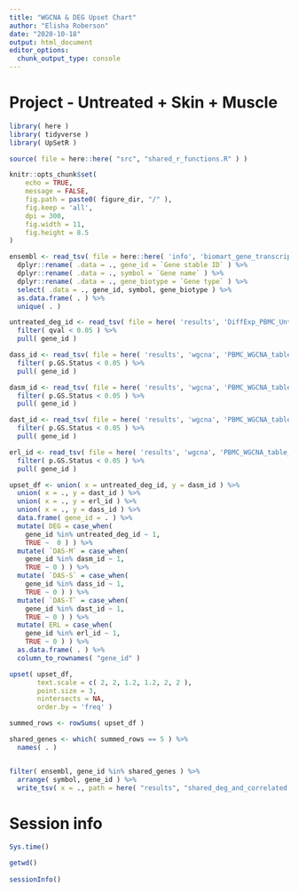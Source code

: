 ```yaml
---
title: "WGCNA & DEG Upset Chart"
author: "Elisha Roberson"
date: "2020-10-18"
output: html_document
editor_options: 
  chunk_output_type: console
---
```


# Project - Untreated + Skin + Muscle

```r
library( here )
library( tidyverse )
library( UpSetR )
```

```r
source( file = here::here( "src", "shared_r_functions.R" ) )
```

```r
knitr::opts_chunk$set(
	echo = TRUE,
	message = FALSE,
	fig.path = paste0( figure_dir, "/" ),
	fig.keep = 'all',
	dpi = 300,
	fig.width = 11,
	fig.height = 8.5
)
```


```r
ensembl <- read_tsv( file = here::here( 'info', 'biomart_gene_transcript_map.txt.gz' ), col_names = TRUE ) %>%
  dplyr::rename( .data = ., gene_id = `Gene stable ID` ) %>%
  dplyr::rename( .data = ., symbol = `Gene name` ) %>%
  dplyr::rename( .data = ., gene_biotype = `Gene type` ) %>%
  select( .data = ., gene_id, symbol, gene_biotype ) %>%
  as.data.frame( . ) %>%
  unique( . )
```

```r
untreated_deg_id <- read_tsv( file = here( 'results', 'DiffExp_PBMC_Untreated_over_Control.tsv' ) ) %>%
  filter( qval < 0.05 ) %>%
  pull( gene_id )

dass_id <- read_tsv( file = here( 'results', 'wgcna', 'PBMC_WGCNA_table_DASS.tsv' ) ) %>%
  filter( p.GS.Status < 0.05 ) %>%
  pull( gene_id )

dasm_id <- read_tsv( file = here( 'results', 'wgcna', 'PBMC_WGCNA_table_DASM.tsv' ) ) %>%
  filter( p.GS.Status < 0.05 ) %>%
  pull( gene_id )

dast_id <- read_tsv( file = here( 'results', 'wgcna', 'PBMC_WGCNA_table_DAST.tsv' ) ) %>%
  filter( p.GS.Status < 0.05 ) %>%
  pull( gene_id )

erl_id <- read_tsv( file = here( 'results', 'wgcna', 'PBMC_WGCNA_table_ERL.tsv' ) ) %>%
  filter( p.GS.Status < 0.05 ) %>%
  pull( gene_id )
```

```r
upset_df <- union( x = untreated_deg_id, y = dasm_id ) %>%
  union( x = ., y = dast_id ) %>%
  union( x = ., y = erl_id ) %>%
  union( x = ., y = dass_id ) %>%
  data.frame( gene_id = . ) %>%
  mutate( DEG = case_when( 
    gene_id %in% untreated_deg_id ~ 1,
    TRUE ~  0 ) ) %>%
  mutate( `DAS-M` = case_when(
    gene_id %in% dasm_id ~ 1,
    TRUE ~ 0 ) ) %>%
  mutate( `DAS-S` = case_when(
    gene_id %in% dass_id ~ 1,
    TRUE ~ 0 ) ) %>%
  mutate( `DAS-T` = case_when(
    gene_id %in% dast_id ~ 1,
    TRUE ~ 0 ) ) %>%
  mutate( ERL = case_when(
    gene_id %in% erl_id ~ 1,
    TRUE ~ 0 ) ) %>%
  as.data.frame( . ) %>%
  column_to_rownames( "gene_id" )
```

```r
upset( upset_df, 
       text.scale = c( 2, 2, 1.2, 1.2, 2, 2 ), 
       point.size = 3, 
       nintersects = NA,
       order.by = 'freq' )
```

```r
summed_rows <- rowSums( upset_df )

shared_genes <- which( summed_rows == 5 ) %>%
  names( . )


filter( ensembl, gene_id %in% shared_genes ) %>%
  arrange( symbol, gene_id ) %>%
  write_tsv( x = ., path = here( "results", "shared_deg_and_correlated.tsv" ) )
```

# Session info
```r
Sys.time()

getwd()
  
sessionInfo()
```
